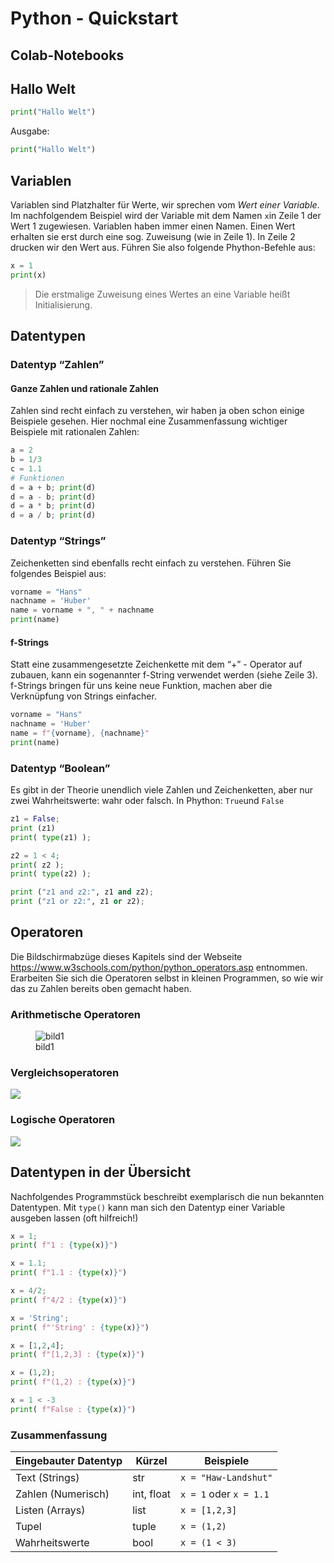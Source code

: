 # Python - Quickstart

## Colab-Notebooks

## Hallo Welt
```python
print("Hallo Welt")
```

Ausgabe:
```python
print("Hallo Welt")
```

## Variablen

Variablen sind Platzhalter für Werte, wir sprechen vom _Wert einer Variable_.  Im nachfolgendem Beispiel wird der Variable mit dem Namen `x`in Zeile 1 der Wert 1 zugewiesen. Variablen haben immer einen Namen. Einen Wert erhalten sie erst  durch eine sog. Zuweisung (wie in Zeile 1). In Zeile 2 drucken wir den Wert aus. Führen Sie also folgende Phython-Befehle aus:

```python
x = 1
print(x)
```

> Die erstmalige Zuweisung eines Wertes an eine Variable heißt Initialisierung.



## Datentypen

### Datentyp "Zahlen"



#### Ganze Zahlen und rationale Zahlen

Zahlen sind recht einfach zu verstehen, wir haben ja oben schon einige Beispiele gesehen. Hier nochmal eine Zusammenfassung wichtiger Beispiele mit rationalen Zahlen:&#x20;

```python
a = 2
b = 1/3
c = 1.1
# Funktionen
d = a + b; print(d)
d = a - b; print(d)
d = a * b; print(d)
d = a / b; print(d)
```



### Datentyp "Strings"

Zeichenketten sind ebenfalls recht einfach zu verstehen. Führen Sie folgendes Beispiel aus:

```python
vorname = "Hans"
nachname = 'Huber'
name = vorname + ", " + nachname
print(name)
```

#### f-Strings

Statt eine zusammengesetzte Zeichenkette mit dem "+" - Operator auf zubauen, kann ein sogenannter f-String verwendet werden (siehe Zeile 3). f-Strings bringen für uns keine neue Funktion, machen aber die Verknüpfung von Strings einfacher.

```python
vorname = "Hans"
nachname = 'Huber'
name = f"{vorname}, {nachname}"
print(name)
```



### Datentyp "Boolean"

Es gibt in der Theorie unendlich viele Zahlen und Zeichenketten, aber nur zwei Wahrheitswerte: wahr oder falsch. In Phython: `True `und `False`

```python
z1 = False;
print (z1)
print( type(z1) );

z2 = 1 < 4;
print( z2 );
print( type(z2) );

print ("z1 and z2:", z1 and z2);
print ("z1 or z2:", z1 or z2);
```

## Operatoren

Die Bildschirmabzüge dieses Kapitels sind der Webseite [https://www.w3schools.com/python/python\_operators.asp](https://www.w3schools.com/python/python\_operators.asp) entnommen. Erarbeiten Sie sich die Operatoren selbst in kleinen Programmen, so wie wir das zu Zahlen bereits oben gemacht haben.



### Arithmetische Operatoren

![bild1](assets/python.assets/bild1.png)



### Vergleichsoperatoren

![](assets/python.assets/image (187).png)



### Logische Operatoren

![](assets/python.assets/image (188).png)



## Datentypen in der Übersicht

Nachfolgendes Programmstück beschreibt exemplarisch die nun bekannten Datentypen. Mit `type()` kann man sich den Datentyp einer Variable ausgeben lassen (oft hilfreich!)

```python
x = 1; 
print( f"1 : {type(x)}")

x = 1.1; 
print( f"1.1 : {type(x)}")

x = 4/2; 
print( f"4/2 : {type(x)}")

x = 'String'; 
print( f"'String' : {type(x)}")

x = [1,2,4]; 
print( f"[1,2,3] : {type(x)}")

x = (1,2);
print( f"(1,2) : {type(x)}")

x = 1 < -3
print( f"False : {type(x)}")
```



### Zusammenfassung 

| Eingebauter Datentyp | Kürzel     | Beispiele              |
| -------------------- | ---------- | ---------------------- |
| Text (Strings)       | str        | `x = "Haw-Landshut"`   |
| Zahlen (Numerisch)   | int, float | `x = 1` oder `x = 1.1` |
| Listen (Arrays)      | list       | `x = [1,2,3]`          |
| Tupel                | tuple      | `x = (1,2)`            |
| Wahrheitswerte       | bool       | `x = (1 < 3)`          |
